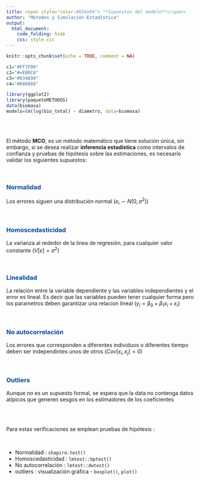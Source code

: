 ```yaml
---
title: <span style="color:#034a94"> **Supuestos del modelo**</span>
author: "Métodos y Simulación Estadística"
output:
  html_document:
    code_folding: hide
    css: style.css
---
```


```r
knitr::opts_chunk$set(echo = TRUE, comment = NA)

c1="#FF7F00"
c2="#=EB0C6"
c3="#034A94"
c4="#686868"

library(ggplot2)
library(paqueteMETODOS)
data(biomasa)
modelo=lm(log(bio_total) ~ diametro, data=biomasa)
```

</br></br>

El método **MCO**, es un método matemático que tiene solución única, sin embargo, si se desea realizar **inferencia estadística** como intervalos de confianza y pruebas de hipótesis sobre las estimaciones, es necesario validar los siguientes supuestos:

</br>

### <span style="color:#034A94">**Normalidad**</span> 

Los errores   siguen una distribución normal $(\varepsilon_{i} \sim N(0, \sigma^2))$

</br>

### <span style="color:#034A94">**Homoscedasticidad**</span>

La varianza al rededor de la linea de regresión, para cualquier valor constante ($V[\varepsilon] = \sigma^2$)

</br>

###  <span style="color:#034A94">**Linealidad**</span>

La relación entre la variable dependiente y las variables independientes y el error es lineal. Es decir que las variables pueden tener cualquier forma pero los parametros deben garantizar una relacion lineal ($y_{i}= \beta_{0}+ \beta_{1} x_{i} + \varepsilon_{i}$)

</br>

###  <span style="color:#034A94">**No autocorrelación**</span>

Los errores que corresponden a diferentes individuos o diferentes tiempo deben ser independintes unos de otros ($Cov[\varepsilon_{i},  \varepsilon_{j}] = 0$)

</br>

### <span style="color:#034A94">**Outliers**</span>  

Aunque no es un supuesto formal, se espera que la data no contenga datos atípicos que generen sesgos en los estimadores de los coeficientes


</br></br>

Para estas verificaciones se emplean pruebas de hipótesis :

</br>

* Normalidad : `shapiro.test()`
* Homoscedasticidad : `lmtest::bptest()`
* No autocorrelación : `lmtest::dwtest()` 
* outliers : visualización gráfica - `boxplot()`, `plot()` 



